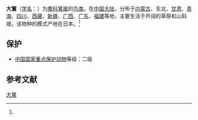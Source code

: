 {{speciesbox
| name = 大鵟
| status = LC
| status_system =  iucn3.1
| trend = down
| image = 20100108卢沟桥-113.jpg
| image_width = 250px
| genus = Buteo
| species = hemilasius
| authority = (Temminck et Schlegel)<ref name='id1515'>{{cite web| url =http://www.bioinfo.cn/db05/BjdwSpecies.php?action=view&id=1515| title =大鵟| work =《中国动物物种编目数据库》| publisher =中国科学院微生物研究所| author =中国科学院动物研究所| accessdate =2009-04-04| deadurl =yes| archiveurl =https://web.archive.org/web/20160305102802/http://www.bioinfo.cn/db05/BjdwSpecies.php?action=view&id=1515| archivedate =2016-03-05}}</ref>
}}

'''大鵟'''（[[学名|学名]]：{{lang|la|''Buteo hemilasius''}}）为[[鹰科|鹰科]][[鵟属|鵟属]]的[[鸟类|鸟类]]。在[[中国大陆|中国大陆]]，分布于[[内蒙古|内蒙古]]、东北、[[甘肃|甘肃]]、[[青海|青海]]、[[四川|四川]]、[[西藏|西藏]]、[[新疆|新疆]]、[[广西|广西]]、[[广东|广东]]、[[福建|福建]]等地，主要生活于开阔的草原和山斜坡。该物种的模式产地在日本。<ref name='id1515'/>

== 保护 ==
* [[中國國家重點保護野生動物名錄|中国国家重点保护动物]]等级：二级

== 参考文献 ==
{{reflist}}
{{Taxonbar|from=Q852194}}

[[Category:鵟属|大鵟]]


{{Falconiformes-stub}}